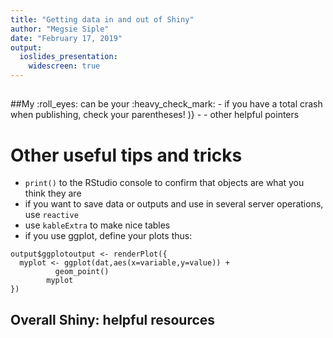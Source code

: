 ```yaml
---
title: "Getting data in and out of Shiny"
author: "Megsie Siple"
date: "February 17, 2019"
output: 
  ioslides_presentation:
    widescreen: true
---
```


## 

##My :roll_eyes: can be your :heavy_check_mark:
 - if you have a total crash when publishing, check your parentheses! )}
 - 
 - other helpful pointers

# Other useful tips and tricks
 - `print()` to the RStudio console to confirm that objects are what you think they are
 - if you want to save data or outputs and use in several server operations, use `reactive` 
 - use `kableExtra` to make nice tables
  - if you use ggplot, define your plots thus:
```
output$ggplotoutput <- renderPlot({
  myplot <- ggplot(dat,aes(x=variable,y=value)) +
          geom_point() 
        myplot
})
```
 
## Overall Shiny: helpful resources
